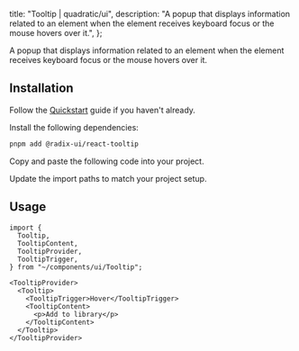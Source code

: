 
  title: "Tooltip | quadratic/ui",
  description: "A popup that displays information related to an element when the element receives keyboard focus or the mouse hovers over it.",
};

<Title>Tooltip</Title>
<Description>A popup that displays information related to an element when the element receives keyboard focus or the mouse hovers over it.</Description>
<ComponentPreview id="tooltip" />

## Installation
<Steps>

<StepTitle>Follow the [Quickstart](/docs/getting-started/guides/quickstart) guide if you haven't already.</StepTitle>

<StepTitle>Install the following dependencies:</StepTitle>
<StepContent>
```bash
pnpm add @radix-ui/react-tooltip
```
</StepContent>

<StepTitle>Copy and paste the following code into your project.</StepTitle>
<StepContent>
<FileSource id="tooltip" />
</StepContent>

<StepTitle>Update the import paths to match your project setup.</StepTitle>

</Steps>

## Usage
```tsx
import {
  Tooltip,
  TooltipContent,
  TooltipProvider,
  TooltipTrigger,
} from "~/components/ui/Tooltip";
```
```tsx
<TooltipProvider>
  <Tooltip>
    <TooltipTrigger>Hover</TooltipTrigger>
    <TooltipContent>
      <p>Add to library</p>
    </TooltipContent>
  </Tooltip>
</TooltipProvider>
```

<Footer previousLabel="Toggle Group" previousHref="/docs/components/primitives/toggle-group" />
